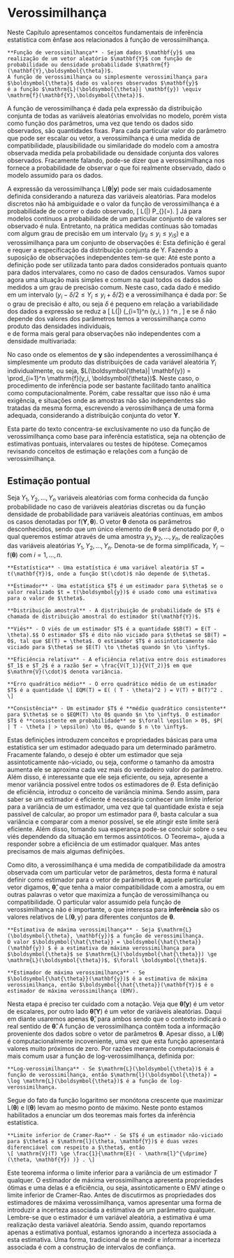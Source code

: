# Verossimilhança

Neste Capítulo apresentamos conceitos fundamentais de inferência estatística
com ênfase aos relacionados à função de verossimilhança.

```definition
**Função de verossimilhança** - Sejam dados $\mathbf{y}$ uma realização de um vetor aleatório $\mathbf{Y}$ com função de probabilidade ou densidade probabilidade $\mathrm{f}(\mathbf{Y},\boldsymbol{\theta})$. 
A função de verossimilhança ou simplesmente verossimilhança para $\boldsymbol{\theta}$ dado os valores observados $\mathbf{y}$ 
é a função $\mathrm{L}(\boldsymbol{\theta}| \mathbf{y}) \equiv \mathrm{f}(\mathbf{Y},\boldsymbol{\theta})$. 

```

A função de verossimilhança é dada pela expressão da distribuição conjunta de todas as variáveis aleatórias envolvidas no modelo, porém vista como função dos parâmetros, uma vez que tendo os dados sido observados, são quantidades fixas. Para cada particular valor do parâmetro que pode ser escalar ou vetor, 
a verossimilhança é uma medida de compatibilidade, plausibilidade ou similaridade do modelo com a amostra observada medida pela probabilidade ou densidade conjunta dos valores observados. Fracamente falando, pode-se
dizer que a verossimilhança nos fornece a probabilidade de observar o que
foi realmente observado, dado o modelo assumido para os dados.

A expressão da verossimilhança $\mathrm{L}(\boldsymbol{\theta}| \mathbf{y})$ 
pode ser mais cuidadosamente definida considerando a natureza das variáveis aleatórias.
Para modelos discretos não há ambiguidade e o valor da função de verossimilhança é a probabilidade de ocorrer o dado observado,
\[
L(\boldsymbol{\theta}|\mathbf{y}) \equiv P_{\boldsymbol{\theta}}(\mathbf{Y}=\mathbf{y}). \]
Já para modelos contínuos a probabilidade de um particular conjunto de 
valores ser observado é nula. Entretanto, na prática medidas contínuas são tomadas com algum grau de precisão em um intervalo
$(y_{iI} \leq y_i \leq y_{iS} )$ e a verossimilhança para um conjunto de observações é:
\begin{equation}\label{eq:verogeral}
L(\boldsymbol{\theta}|\mathbf{y}) = P_{\boldsymbol{\theta}}(y_{1I} \leq y_1 \leq y_{1S}, y_{2I} \leq y_2 \leq y_{2S}, 
\ldots, y_{nI} \leq y_n \leq y_{nS}).
\end{equation}
Esta definição é geral e requer a especificação da distribuição conjunta
de $\mathrm{Y}$. Fazendo a suposição de observações independentes tem-se que:
\begin{equation}\label{eq:veroind}
\mathrm{L}(\boldsymbol{\theta}|\mathbf{y}) = \mathrm{P}_{\boldsymbol{\theta} }(y_{1I} \leq y_1 \leq y_{1S}) \cdot \mathrm{P}_{\boldsymbol{\theta}}(y_{2I} \leq y_2 \leq y_{2S}), \ldots ,
\mathrm{P}_{\boldsymbol{\theta}}(y_{nI} \leq y_n \leq y_{nS}).
\end{equation}
Até este ponto a definição pode ser utilizada tanto para dados considerados
pontuais quanto para  dados intervalares, como no caso de dados censurados.
Vamos supor agora uma situação mais simples e comum na qual todos os dados
são medidos a um grau de precisão comum.
Neste caso, cada dado é medido em um intervalo 
$(y_i - \delta/2 \leq Y_i \leq y_i + \delta/2)$
e a verossimilhança é dada por:
\begin{align*}
\mathrm{L}(\boldsymbol{\theta}|\mathbf{y}) &= \prod_{i=1}^n \mathrm{P}_{\boldsymbol{\theta} }(y_i - \delta/2 \leq Y_i \leq y_i + \delta/2) \\
&= \prod_{i=1}^n \int_{y_i - \delta/2}^{y_i + \delta/2} \mathrm{f}(y_i , \boldsymbol{\theta}) \mathrm{d}y_i.
\end{align*}
Se o grau de precisão é alto, ou seja $\delta$ é pequeno em relação a variabilidade dos dados a expressão se reduz a
\[ L(\boldsymbol{\theta}|\mathbf{y}) \approx \left(\prod_{i=1}^n \mathrm{f}(y_i, \boldsymbol{\theta}) \right) \delta^n  , \]
e se $\delta$ não depende dos valores dos parâmetros temos a verossimilhança
como produto das densidades individuais,  
\begin{equation}\label{eq:veroiid}
L(\boldsymbol{\theta}|\mathbf{y}) \approx \prod_{i=1}^n \mathrm{f}(y_i, \boldsymbol{\theta})  ,
\end{equation}
e de forma mais geral para observações não independentes 
com a densidade multivariada: 
\begin{equation}\label{eq:veromv}
\mathrm{L}(\boldsymbol{\theta}|\mathbf{y}) \approx \mathrm{f}(\mathbf{y}, \boldsymbol{\theta}) .
\end{equation}

No caso onde os elementos de $\mathbf{y}$ são independentes a verossimilhança é simplesmente um produto das distribuições de cada variável aleatória $Y_i$ individualmente, ou seja, $L(\boldsymbol{\theta}| \mathbf{y}) = \prod_{i=1}^n \mathrm{f}(y_i, \boldsymbol{\theta})$. 
Neste caso, o procedimento de inferência pode ser bastante facilitado tanto analítica como computacionalmente. Porém, cabe ressaltar que isso não é uma exigência, e situações onde as amostras não são independentes são tratadas da mesma forma, escrevendo a verossimilhança de uma forma adequada, 
considerando a distribuição conjunta do vetor $\mathbf{Y}$. 

Esta parte do texto concentra-se exclusivamente no uso da função de verossimilhança como base para inferência estatística, seja na obtenção de estimativas pontuais, intervalares ou testes de hipótese. Começamos revisando conceitos de estimação e relações com a função de verossimilhança.

## Estimação pontual

Seja $Y_1, Y_2, \ldots, Y_n$ variáveis aleatórias com forma conhecida da
função probabilidade no caso de variáveis aleatórias discretas ou 
da função densidade de probabilidade para variáveis aleatórias contínuas, em ambos os casos denotadas por $\mathrm{f}(\mathbf{Y}, \boldsymbol{\theta})$. 
O vetor $\boldsymbol{\theta}$ denota os parâmetros desconhecidos, sendo que um único elemento de $\boldsymbol{\theta}$ será denotado por $\theta$, o qual queremos estimar através de uma 
amostra $y_1, y_2, \ldots, y_n$, de realizações das variáveis aleatórias $Y_1, Y_2, \ldots, Y_n$. Denota-se de forma simplificada, $Y_i \sim \mathrm{f}(\boldsymbol{\theta})$ com $i = 1, \ldots, n$. 

```definition
**Estatística** - Uma estatística é uma variável aleatória $T = t(\mathbf{Y})$, onde a função $t(\cdot)$ não depende de $\theta$.

```

```definition
**Estimador** - Uma estatística $T$ é um estimador para $\theta$ se o valor realizado $t = t(\boldsymbol{y})$ é usado como uma estimativa para o valor de $\theta$.

```

```definition
**Distribuição amostral** - A distribuição de probabilidade de $T$ é chamada de distribuição amostral do estimador $t(\mathbf{Y})$.

```

```definition
**Viés** - O viés de um estimador $T$ é a quantidade $$B(T) = E(T - \theta).$$ O estimador $T$ é dito não viciado para $\theta$ se $B(T) = 0$, tal que $E(T) = \theta$. O estimador $T$ é assintoticamente não viciado para $\theta$ se $E(T) \to \theta$ quando $n \to \infty$.

```

```definition
**Eficiência relativa** - A eficiência relativa entre dois estimadores $T_1$ e $T_2$ é a razão $er = \frac{V(T_1)}{V(T_2)}$ em que $\mathrm{V}(\cdot)$ denota variância.

```

```definition
**Erro quadrático médio** - O erro quadrático médio de um estimador $T$ é a quantidade \[ EQM(T) = E( ( T - \theta)^2 ) = V(T) + B(T)^2 . \]

```

```definition
**Consistência** - Um estimador $T$ é **médio quadrático consistente** para $\theta$ se o $EQM(T) \to 0$ quando $n \to \infty$. O estimador $T$ é **consistente em probabilidade** se $\forall \epsilon > 0$, $P( | T - \theta | > \epsilon) \to 0$, quando $ n \to \infty$.

```

Estas definições introduzem conceitos e propriedades básicas para uma estatística ser um estimador adequado para um determinado parâmetro. Fracamente falando, o desejo é obter um estimador que seja assintoticamente não-viciado, ou seja, conforme o tamanho da amostra aumenta ele se aproxima cada vez mais do verdadeiro valor do parâmetro. Além disso, é interessante que ele seja eficiente, ou seja, apresente a menor variância possível entre todos os estimadores de $\theta$. Esta definição de eficiência, introduz o conceito de variância minima. Sendo assim, para saber se um estimador é eficiente é necessário conhecer um limite inferior para a variância de um estimador, uma vez que tal quantidade exista e seja passível de calcular, ao propor um estimador para $\theta$, basta calcular a sua variância e comparar com a menor possível, se ele atingir este limite será eficiente. Além disso, tomando sua esperança pode-se concluir sobre o seu viés dependendo da situação em termos assintóticos. O Teorema~\ref{teo:cramer}, ajuda a responder sobre a eficiência de um estimador qualquer. Mas antes precisamos de mais algumas definições.

Como dito, a verossimilhança é uma medida de compatibilidade da amostra observada com um particular vetor de parâmetros, desta forma é natural definir como estimador para o vetor de parâmetros $\boldsymbol{\theta}$, aquele particular vetor digamos, $\boldsymbol{\hat{\theta}}$, que tenha a maior compatibilidade com a amostra, ou em outras palavras o vetor que maximiza a função de verossimilhança ou compatibilidade.
O particular valor assumido pela função de verossimilhança não é importante, 
o que interessa para **inferência** são os valores relativos de 
$\mathrm{L}(\boldsymbol{\theta}, \mathrm{y})$ para diferentes conjuntos de $\boldsymbol{\theta}$. 

```definition
**Estimativa de máxima verossimilhança** - Seja $\mathrm{L}(\boldsymbol{\theta}, \mathbf{y})$ a função de verossimilhança. 
O valor $\boldsymbol{\hat{\theta}} = \boldsymbol{\hat{\theta}}(\mathbf{y}) $ é a estimativa de máxima verossimilhança para $\boldsymbol{\theta}$ se $\mathrm{L}(\boldsymbol{\hat{\theta}}) \ge \mathrm{L}(\boldsymbol{\theta})$, $\forall \boldsymbol{\theta}$.

```

```definition
**Estimador de máxima verossimilhança** - Se $\boldsymbol{\hat{\theta}}(\mathbf{y})$ é a estimativa de máxima verossimilhança, então $\boldsymbol{\hat{\theta}}(\mathbf{Y})$ é o estimador de máxima verossimilhança (EMV).

```

Nesta etapa é preciso ter cuidado com a notação. Veja que $\boldsymbol{\hat{\theta}}(\mathbf{y})$ é um vetor de escalares, por outro lado $\boldsymbol{\hat{\theta}}(\mathbf{Y})$ é um vetor de variáveis aleatórias. Daqui em diante usaremos apenas $\boldsymbol{\hat{\theta}}$, para ambos sendo que o contexto indicará o real sentido de $\boldsymbol{\hat{\theta}}$. A função de verossimilhança contêm toda a informação proveniente dos dados sobre o vetor de parâmetros $\boldsymbol{\theta}$. Apesar disso, a $\mathrm{L}(\boldsymbol{\theta})$ é computacionalmente incoveniente, uma vez que esta função apresentará valores muito próximos de zero. Por razões meramente computacionais é mais comum usar a função de log-verossimilhança, definida por:

```definition
**Log-verossimilhança** - Se $\mathrm{L}(\boldsymbol{\theta})$ é a função de verossimilhança, então $\mathrm{l}(\boldsymbol{\theta}) = \log \mathrm{L}(\boldsymbol{\theta})$ é a função de log-verossimilhança.

```

Segue do fato da função logaritmo ser monótona crescente que maximizar $\mathrm{L}(\boldsymbol{\theta})$ e $\mathrm{l}(\boldsymbol{\theta})$ 
levam ao mesmo ponto de máximo. Neste ponto estamos habilitados a enunciar um dos teoremas mais fortes da inferência estatística.


```theorem
**Limite inferior de Cramer-Rao** - Se $T$ é um estimador não-viciado para $\theta$ e $\mathrm{l}(\theta, \mathbf{Y})$ é duas vezes diferenciável com respeito a $\theta$, então
\[ \mathrm{V}(T) \ge \frac{1}{\mathrm{E}( - \mathrm{l}^{\dprime}(\theta, \mathbf{Y}) )} . \]

```

Este teorema informa o limite inferior para a variância de um estimador $T$ qualquer. O estimador de máxima verossimilhança apresenta propriedades ótimas e uma delas é a eficiência, ou seja, assintoticamente o EMV atinge o limite inferior de Cramer-Rao. Antes de discutirmos as propriedades dos estimadores de máxima verossimilhança, vamos apresentar uma forma de introduzir a incerteza associada a estimativa de um parâmetro qualquer. Lembre-se que o estimador é um variável aleatória, a estimativa é uma realização desta variável aleatória. Sendo assim, quando reportamos apenas a estimativa pontual, estamos ignorando a incerteza associada a esta estimativa. 
Uma forma, tradicional de se medir e informar a incerteza associada é com a construção de intervalos de confiança.